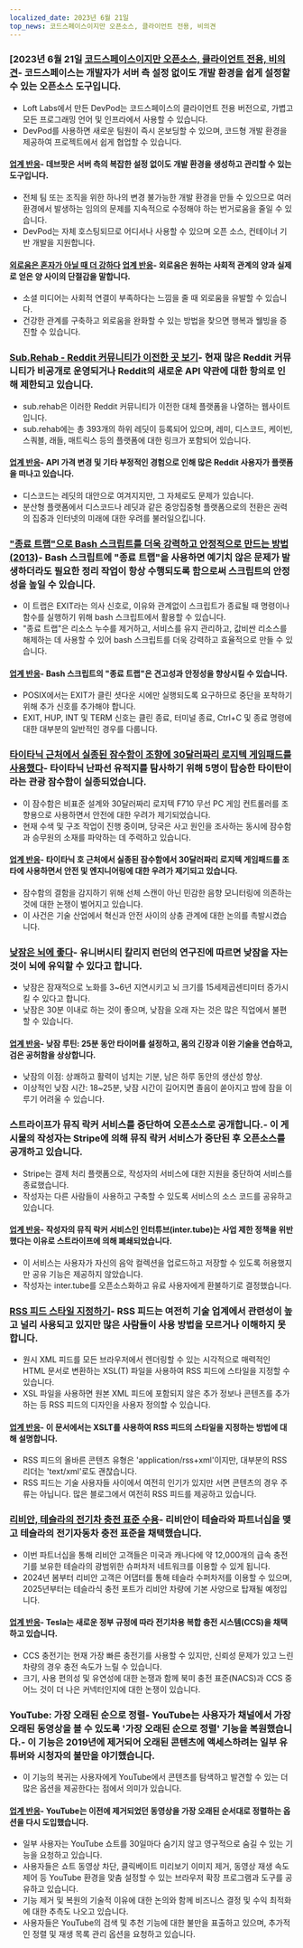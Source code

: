 ```yaml
---
localized_date: 2023년 6월 21일
top_news: 코드스페이스이지만 오픈소스, 클라이언트 전용, 비의견
---
```




<CallToAction />

<Steps>

### [2023년 6월 21일 [코드스페이스이지만 오픈소스, 클라이언트 전용, 비의견](https://devpod.sh/)- 코드스페이스는 개발자가 서버 측 설정 없이도 개발 환경을 쉽게 설정할 수 있는 오픈소스 도구입니다.

- Loft Labs에서 만든 DevPod는 코드스페이스의 클라이언트 전용 버전으로, 가볍고 모든 프로그래밍 언어 및 인프라에서 사용할 수 있습니다.
- DevPod를 사용하면 새로운 팀원이 즉시 온보딩할 수 있으며, 코드형 개발 환경을 제공하여 프로젝트에서 쉽게 협업할 수 있습니다.

#### [업계 반응](http://news.ycombinator.com/item?id=36407477)- 데브팟은 서버 측의 복잡한 설정 없이도 개발 환경을 생성하고 관리할 수 있는 도구입니다.

- 전체 팀 또는 조직을 위한 하나의 변경 불가능한 개발 환경을 만들 수 있으므로 여러 환경에서 발생하는 임의의 문제를 지속적으로 수정해야 하는 번거로움을 줄일 수 있습니다.
- DevPod는 자체 호스팅되므로 어디서나 사용할 수 있으며 오픈 소스, 컨테이너 기반 개발을 지원합니다.

#### [외로움은 혼자가 아닐 때 더 강하다](https://pubmed.ncbi.nlm.nih.gov/37293324/) [업계 반응](http://news.ycombinator.com/item?id=36403280)- 외로움은 원하는 사회적 관계의 양과 실제로 얻은 양 사이의 단절감을 말합니다.

- 소셜 미디어는 사회적 연결이 부족하다는 느낌을 줄 때 외로움을 유발할 수 있습니다.
- 건강한 관계를 구축하고 외로움을 완화할 수 있는 방법을 찾으면 행복과 웰빙을 증진할 수 있습니다.

### [Sub.Rehab - Reddit 커뮤니티가 이전한 곳 보기](https://sub.rehab/)- 현재 많은 Reddit 커뮤니티가 비공개로 운영되거나 Reddit의 새로운 API 약관에 대한 항의로 인해 제한되고 있습니다.

- sub.rehab은 이러한 Reddit 커뮤니티가 이전한 대체 플랫폼을 나열하는 웹사이트입니다.
- sub.rehab에는 총 393개의 하위 레딧이 등록되어 있으며, 레미, 디스코드, 케이빈, 스쿼블, 래들, 매트릭스 등의 플랫폼에 대한 링크가 포함되어 있습니다.

#### [업계 반응](http://news.ycombinator.com/item?id=36401999)- API 가격 변경 및 기타 부정적인 경험으로 인해 많은 Reddit 사용자가 플랫폼을 떠나고 있습니다.

- 디스코드는 레딧의 대안으로 여겨지지만, 그 자체로도 문제가 있습니다.
- 분산형 플랫폼에서 디스코드나 레딧과 같은 중앙집중형 플랫폼으로의 전환은 권력의 집중과 인터넷의 미래에 대한 우려를 불러일으킵니다.

### ["종료 트랩"으로 Bash 스크립트를 더욱 강력하고 안정적으로 만드는 방법 (2013)](http://redsymbol.net/articles/bash-exit-traps/)- Bash 스크립트에 "종료 트랩"을 사용하면 예기치 않은 문제가 발생하더라도 필요한 정리 작업이 항상 수행되도록 함으로써 스크립트의 안정성을 높일 수 있습니다.

- 이 트랩은 EXIT라는 의사 신호로, 이유와 관계없이 스크립트가 종료될 때 명령이나 함수를 실행하기 위해 bash 스크립트에서 활용할 수 있습니다.
- "종료 트랩"은 리소스 누수를 제거하고, 서비스를 유지 관리하고, 값비싼 리소스를 해제하는 데 사용할 수 있어 bash 스크립트를 더욱 강력하고 효율적으로 만들 수 있습니다.

#### [업계 반응](http://news.ycombinator.com/item?id=36400465)- Bash 스크립트의 "종료 트랩"은 견고성과 안정성을 향상시킬 수 있습니다.

- POSIX에서는 EXIT가 클린 셧다운 시에만 실행되도록 요구하므로 중단을 포착하기 위해 추가 신호를 추가해야 합니다.
- EXIT, HUP, INT 및 TERM 신호는 클린 종료, 터미널 종료, Ctrl+C 및 종료 명령에 대한 대부분의 일반적인 경우를 다룹니다.

### [타이타닉 근처에서 실종된 잠수함이 조향에 30달러짜리 로지텍 게임패드를 사용했다](https://arstechnica.com/gaming/2023/06/submarine-missing-near-titanic-used-a-30-logitech-gamepad-for-steering/)- 타이타닉 난파선 유적지를 탐사하기 위해 5명이 탑승한 타이탄이라는 관광 잠수함이 실종되었습니다.

- 이 잠수함은 비표준 설계와 30달러짜리 로지텍 F710 무선 PC 게임 컨트롤러를 조향용으로 사용하면서 안전에 대한 우려가 제기되었습니다.
- 현재 수색 및 구조 작업이 진행 중이며, 당국은 사고 원인을 조사하는 동시에 잠수함과 승무원의 소재를 파악하는 데 주력하고 있습니다.

#### [업계 반응](http://news.ycombinator.com/item?id=36407781)- 타이타닉 호 근처에서 실종된 잠수함에서 30달러짜리 로지텍 게임패드를 조타에 사용하면서 안전 및 엔지니어링에 대한 우려가 제기되고 있습니다.

- 잠수함의 결함을 감지하기 위해 선체 스캔이 아닌 민감한 음향 모니터링에 의존하는 것에 대한 논쟁이 벌어지고 있습니다.
- 이 사건은 기술 산업에서 혁신과 안전 사이의 상충 관계에 대한 논의를 촉발시켰습니다.

### [낮잠은 뇌에 좋다](https://www.bbc.com/news/health-65950168)- 유니버시티 칼리지 런던의 연구진에 따르면 낮잠을 자는 것이 뇌에 유익할 수 있다고 합니다.

- 낮잠은 잠재적으로 노화를 3~6년 지연시키고 뇌 크기를 15세제곱센티미터 증가시킬 수 있다고 합니다.
- 낮잠은 30분 이내로 하는 것이 좋으며, 낮잠을 오래 자는 것은 많은 직업에서 불편할 수 있습니다.

#### [업계 반응](http://news.ycombinator.com/item?id=36399503)- 낮잠 루틴: 25분 동안 타이머를 설정하고, 몸의 긴장과 이완 기술을 연습하고, 검은 공허함을 상상합니다.

- 낮잠의 이점: 상쾌하고 활력이 넘치는 기분, 남은 하루 동안의 생산성 향상.
- 이상적인 낮잠 시간: 18~25분, 낮잠 시간이 길어지면 졸음이 쏟아지고 밤에 잠을 이루기 어려울 수 있습니다.

### 스트라이프가 뮤직 락커 서비스를 중단하여 오픈소스로 공개합니다.- 이 게시물의 작성자는 Stripe에 의해 뮤직 락커 서비스가 중단된 후 오픈소스를 공개하고 있습니다.

- Stripe는 결제 처리 플랫폼으로, 작성자의 서비스에 대한 지원을 중단하여 서비스를 종료했습니다.
- 작성자는 다른 사람들이 사용하고 구축할 수 있도록 서비스의 소스 코드를 공유하고 있습니다.

#### [업계 반응](http://news.ycombinator.com/item?id=36403607)- 작성자의 뮤직 락커 서비스인 인터튜브(inter.tube)는 사업 제한 정책을 위반했다는 이유로 스트라이프에 의해 폐쇄되었습니다.

- 이 서비스는 사용자가 자신의 음악 컬렉션을 업로드하고 저장할 수 있도록 허용했지만 공유 기능은 제공하지 않았습니다.
- 작성자는 inter.tube를 오픈소스화하고 유료 사용자에게 환불하기로 결정했습니다.

### [RSS 피드 스타일 지정하기](https://darekkay.com/blog/rss-styling/)- RSS 피드는 여전히 기술 업계에서 관련성이 높고 널리 사용되고 있지만 많은 사람들이 사용 방법을 모르거나 이해하지 못합니다.

- 원시 XML 피드를 모든 브라우저에서 렌더링할 수 있는 시각적으로 매력적인 HTML 문서로 변환하는 XSL(T) 파일을 사용하여 RSS 피드에 스타일을 지정할 수 있습니다.
- XSL 파일을 사용하면 원본 XML 피드에 포함되지 않은 추가 정보나 콘텐츠를 추가하는 등 RSS 피드의 디자인을 사용자 정의할 수 있습니다.

#### [업계 반응](http://news.ycombinator.com/item?id=36401854)- 이 문서에서는 XSLT를 사용하여 RSS 피드의 스타일을 지정하는 방법에 대해 설명합니다.

- RSS 피드의 올바른 콘텐츠 유형은 'application/rss+xml'이지만, 대부분의 RSS 리더는 'text/xml'로도 괜찮습니다.
- RSS 피드는 기술 사용자들 사이에서 여전히 인기가 있지만 서면 콘텐츠의 경우 주류는 아닙니다. 많은 블로그에서 여전히 RSS 피드를 제공하고 있습니다.

### [리비안, 테슬라의 전기차 충전 표준 수용](https://ev-edition.com/2023/06/rivian-joins-forces-with-tesla-embracing-their-charging-standard-for-electric-vehicles/)- 리비안이 테슬라와 파트너십을 맺고 테슬라의 전기자동차 충전 표준을 채택했습니다.

- 이번 파트너십을 통해 리비안 고객들은 미국과 캐나다에 약 12,000개의 급속 충전기를 보유한 테슬라의 광범위한 슈퍼차저 네트워크를 이용할 수 있게 됩니다.
- 2024년 봄부터 리비안 고객은 어댑터를 통해 테슬라 수퍼차저를 이용할 수 있으며, 2025년부터는 테슬라식 충전 포트가 리비안 차량에 기본 사양으로 탑재될 예정입니다.

#### [업계 반응](http://news.ycombinator.com/item?id=36403494)- Tesla는 새로운 정부 규정에 따라 전기차용 복합 충전 시스템(CCS)을 채택하고 있습니다.

- CCS 충전기는 현재 가장 빠른 충전기를 사용할 수 있지만, 신뢰성 문제가 있고 느린 차량의 경우 충전 속도가 느릴 수 있습니다.
- 크기, 사용 편의성 및 유연성에 대한 논쟁과 함께 북미 충전 표준(NACS)과 CCS 중 어느 것이 더 나은 커넥터인지에 대한 논쟁이 있습니다.

### YouTube: 가장 오래된 순으로 정렬- YouTube는 사용자가 채널에서 가장 오래된 동영상을 볼 수 있도록 '가장 오래된 순으로 정렬' 기능을 복원했습니다.- 이 기능은 2019년에 제거되어 오래된 콘텐츠에 액세스하려는 일부 유튜버와 시청자의 불만을 야기했습니다.

- 이 기능의 복귀는 사용자에게 YouTube에서 콘텐츠를 탐색하고 발견할 수 있는 더 많은 옵션을 제공한다는 점에서 의미가 있습니다.

#### [업계 반응](http://news.ycombinator.com/item?id=36410777)- YouTube는 이전에 제거되었던 동영상을 가장 오래된 순서대로 정렬하는 옵션을 다시 도입했습니다.

- 일부 사용자는 YouTube 쇼트를 30일마다 숨기지 않고 영구적으로 숨길 수 있는 기능을 요청하고 있습니다.
- 사용자들은 쇼트 동영상 차단, 클릭베이트 미리보기 이미지 제거, 동영상 재생 속도 제어 등 YouTube 환경을 맞춤 설정할 수 있는 브라우저 확장 프로그램과 도구를 공유하고 있습니다.
- 기능 제거 및 복원의 기술적 이유에 대한 논의와 함께 비즈니스 결정 및 수익 최적화에 대한 추측도 나오고 있습니다.
- 사용자들은 YouTube의 검색 및 추천 기능에 대한 불만을 표출하고 있으며, 추가적인 정렬 및 재생 목록 관리 옵션을 요청하고 있습니다.

</Steps>
